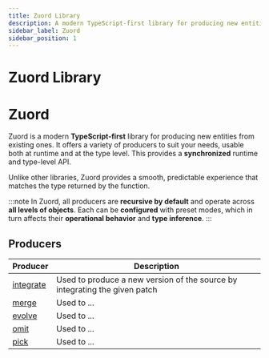 ```yaml
---
title: Zuord Library
description: A modern TypeScript-first library for producing new entities from existing ones, usable at both runtime and type level.
sidebar_label: Zuord
sidebar_position: 1
---
```


# Zuord Library

# Zuord

Zuord is a modern **TypeScript-first** library for producing new entities from existing ones. It offers a variety of producers to suit your needs, usable both at runtime and at the type level. This provides a **synchronized** runtime and type-level API.

Unlike other libraries, Zuord provides a smooth, predictable experience that matches the type returned by the function.

:::note
In Zuord, all producers are **recursive by default** and operate across **all levels of objects**. Each can be **configured** with preset modes, which in turn affects their **operational behavior** and **type inference**.
:::

## Producers

| Producer | Description |
|----------|-------------|
| [integrate](./integrate) | Used to produce a new version of the source by integrating the given patch |
| [merge](./merge) | Used to ... |
| [evolve](./evolve) | Used to ... |
| [omit](./omit) | Used to ... |
| [pick](./pick) | Used to ... |